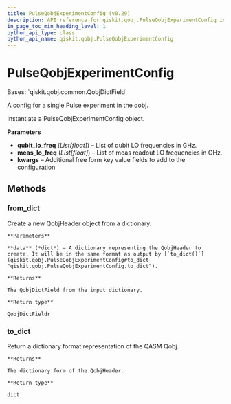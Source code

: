 ```yaml
---
title: PulseQobjExperimentConfig (v0.29)
description: API reference for qiskit.qobj.PulseQobjExperimentConfig in qiskit v0.29
in_page_toc_min_heading_level: 1
python_api_type: class
python_api_name: qiskit.qobj.PulseQobjExperimentConfig
---
```


# PulseQobjExperimentConfig

<Class id="qiskit.qobj.PulseQobjExperimentConfig" isDedicatedPage={true} github="https://github.com/qiskit/qiskit/tree/stable/0.18/qiskit/qobj/pulse_qobj.py" signature="PulseQobjExperimentConfig(qubit_lo_freq=None, meas_lo_freq=None, **kwargs)" modifiers="class">
  Bases: `qiskit.qobj.common.QobjDictField`

  A config for a single Pulse experiment in the qobj.

  Instantiate a PulseQobjExperimentConfig object.

  **Parameters**

  *   **qubit\_lo\_freq** (*List\[float]*) – List of qubit LO frequencies in GHz.
  *   **meas\_lo\_freq** (*List\[float]*) – List of meas readout LO frequencies in GHz.
  *   **kwargs** – Additional free form key value fields to add to the configuration

  ## Methods

  <span id="qiskit-qobj-pulseqobjexperimentconfig-from-dict" />

  ### from\_dict

  <Function id="qiskit.qobj.PulseQobjExperimentConfig.from_dict" signature="PulseQobjExperimentConfig.from_dict(data)" modifiers="classmethod">
    Create a new QobjHeader object from a dictionary.

    **Parameters**

    **data** (*dict*) – A dictionary representing the QobjHeader to create. It will be in the same format as output by [`to_dict()`](qiskit.qobj.PulseQobjExperimentConfig#to_dict "qiskit.qobj.PulseQobjExperimentConfig.to_dict").

    **Returns**

    The QobjDictField from the input dictionary.

    **Return type**

    QobjDictFieldr
  </Function>

  <span id="qiskit-qobj-pulseqobjexperimentconfig-to-dict" />

  ### to\_dict

  <Function id="qiskit.qobj.PulseQobjExperimentConfig.to_dict" signature="PulseQobjExperimentConfig.to_dict()">
    Return a dictionary format representation of the QASM Qobj.

    **Returns**

    The dictionary form of the QobjHeader.

    **Return type**

    dict
  </Function>
</Class>

